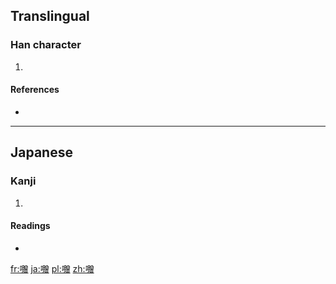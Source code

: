 ==Translingual==

===Han character===
{{Han char|rn=30|rad=口|as=19|sn=22|four=|canj=口月金日 (RBCA)|ids=⿰[[口]][[贈]]}}

# {{defn|Han|sort=口19}}

====References====
* {{Han ref|kx=0215.221|hdz=10707.151|uh=56CE|ud=22222}}

----

==Japanese==

===Kanji===
{{ja-kanji|grade=|rs=口19}}

# {{defn|lang=ja|sort=口19}}

====Readings====
* {{ja-readings|on=[[そ]] (so)|kun=}}

[[fr:囎]]
[[ja:囎]]
[[pl:囎]]
[[zh:囎]]